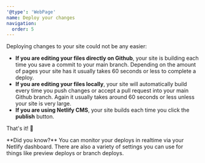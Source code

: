 ```yaml
---
'@type': 'WebPage'
name: Deploy your changes
navigation:
  order: 5
---
```



Deploying changes to your site could not be any easier:

- **If you are editing your files directly on Github**, your site is building each time you save a commit to your main branch. Depending on the amount of pages your site has it usually takes 60 seconds or less to complete a deploy.
- **If you are editing your files locally**, your site will automatically build every time you push changes or accept a pull request into your main Github branch. Again it usually takes around 60 seconds or less unless your site is very large.
- **If you are using Netlify CMS**, your site builds each time you click the **publish** button.

That's it! 🤗

<Aside>
  **Did you know?** You can monitor your deploys in realtime via your Netlify dashboard. There are also a variety of
  settings you can use for things like preview deploys or branch deploys.
</Aside>
